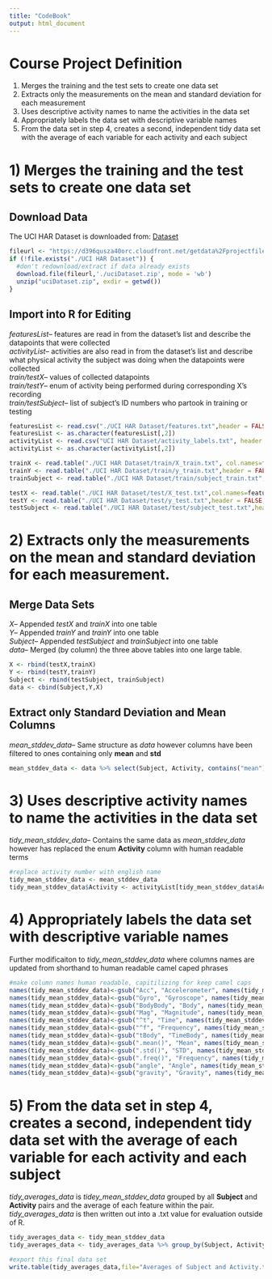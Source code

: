 ```yaml
---
title: "CodeBook"
output: html_document
---
```


# Course Project Definition
1) Merges the training and the test sets to create one data set
2) Extracts only the measurements on the mean and standard deviation for each measurement
3) Uses descriptive activity names to name the activities in the data set
4) Appropriately labels the data set with descriptive variable names
5) From the data set in step 4, creates a second, independent tidy data set with the average of each variable for each activity and each subject

# 1) Merges the training and the test sets to create one data set
## Download Data
The UCI HAR Dataset is downloaded from: [Dataset](https://d396qusza40orc.cloudfront.net/getdata%2Fprojectfiles%2FUCI%20HAR%20Dataset.zip)

```r
fileurl <- "https://d396qusza40orc.cloudfront.net/getdata%2Fprojectfiles%2FUCI%20HAR%20Dataset.zip"
if (!file.exists("./UCI HAR Dataset")) {
  #don't redownload/extract if data already exists
  download.file(fileurl,'./uciDataset.zip', mode = 'wb')
  unzip("uciDataset.zip", exdir = getwd())
}
```

## Import into R for Editing
*featuresList*-- features are read in from the dataset's list and describe the datapoints that were collected <br />
*activityList*-- activities are also read in from the dataset's list and describe what physical activity the subject was doing when the datapoints were collected <br />
*train/testX*-- values of collected datapoints <br />
*train/testY*-- enum of activity being performed during corresponding X's recording <br />
*train/testSubject*-- list of subject's ID numbers who partook in training or testing <br />

```r
featuresList <- read.csv("./UCI HAR Dataset/features.txt",header = FALSE, sep = " ")
featuresList <- as.character(featuresList[,2])
activityList <- read.csv("UCI HAR Dataset/activity_labels.txt", header = FALSE, sep = " ")
activityList <- as.character(activityList[,2])

trainX <- read.table("./UCI HAR Dataset/train/X_train.txt", col.names=featuresList)
trainY <- read.table("./UCI HAR Dataset/train/y_train.txt",header = FALSE, sep = " ",col.names = "Activity")
trainSubject <- read.table("./UCI HAR Dataset/train/subject_train.txt",header = FALSE, sep = " ", col.names="Subject")

testX <- read.table("./UCI HAR Dataset/test/X_test.txt",col.names=featuresList)
testY <- read.table("./UCI HAR Dataset/test/y_test.txt",header = FALSE, sep = " ",col.names = "Activity")
testSubject <- read.table("./UCI HAR Dataset/test/subject_test.txt",header = FALSE, sep = " ", col.names="Subject")
```

# 2) Extracts only the measurements on the mean and standard deviation for each measurement.
## Merge Data Sets
*X*-- Appended *testX* and *trainX* into one table <br />
*Y*-- Appended *trainY* and *trainY* into one table <br />
*Subject*-- Appended *testSubject* and *trainSubject* into one table <br />
*data*-- Merged (by column) the three above tables into one large table. <br />

```r
X <- rbind(testX,trainX)
Y <- rbind(testY,trainY)
Subject <- rbind(testSubject, trainSubject)
data <- cbind(Subject,Y,X)
```
## Extract only Standard Deviation and Mean Columns
*mean_stddev_data*-- Same structure as *data* however columns have been filtered to ones containing only **mean** and **std**
```r
mean_stddev_data <- data %>% select(Subject, Activity, contains("mean"), contains("std"))
```

# 3) Uses descriptive activity names to name the activities in the data set
*tidy_mean_stddev_data*-- Contains the same data as *mean_stddev_data* however has replaced the enum **Activity** column with human readable terms
```r
#replace activity number with english name
tidy_mean_stddev_data <- mean_stddev_data
tidy_mean_stddev_data$Activity <- activityList[tidy_mean_stddev_data$Activity]
```

# 4) Appropriately labels the data set with descriptive variable names
Further modificaiton to *tidy_mean_stddev_data* where columns names are updated from shorthand to human readable camel caped phrases
```r
#make column names human readable, capitilizing for keep camel caps
names(tidy_mean_stddev_data)<-gsub("Acc", "Accelerometer", names(tidy_mean_stddev_data))
names(tidy_mean_stddev_data)<-gsub("Gyro", "Gyroscope", names(tidy_mean_stddev_data))
names(tidy_mean_stddev_data)<-gsub("BodyBody", "Body", names(tidy_mean_stddev_data))
names(tidy_mean_stddev_data)<-gsub("Mag", "Magnitude", names(tidy_mean_stddev_data))
names(tidy_mean_stddev_data)<-gsub("^t", "Time", names(tidy_mean_stddev_data))
names(tidy_mean_stddev_data)<-gsub("^f", "Frequency", names(tidy_mean_stddev_data))
names(tidy_mean_stddev_data)<-gsub("tBody", "TimeBody", names(tidy_mean_stddev_data))
names(tidy_mean_stddev_data)<-gsub(".mean()", "Mean", names(tidy_mean_stddev_data), ignore.case = TRUE)
names(tidy_mean_stddev_data)<-gsub(".std()", "STD", names(tidy_mean_stddev_data), ignore.case = TRUE)
names(tidy_mean_stddev_data)<-gsub(".freq()", "Frequency", names(tidy_mean_stddev_data), ignore.case = TRUE)
names(tidy_mean_stddev_data)<-gsub("angle", "Angle", names(tidy_mean_stddev_data))
names(tidy_mean_stddev_data)<-gsub("gravity", "Gravity", names(tidy_mean_stddev_data))
```

# 5) From the data set in step 4, creates a second, independent tidy data set with the average of each variable for each activity and each subject
*tidy_averages_data* is *tidey_mean_stddev_data* grouped by all **Subject** and **Activity** pairs and the average of each feature within the pair. <br />
*tidy_averages_data* is then written out into a .txt value for evaluation outside of R.

```r
tidy_averages_data <- tidy_mean_stddev_data
tidy_averages_data <- tidy_averages_data %>% group_by(Subject, Activity) %>% summarise_all(mean)

#export this final data set
write.table(tidy_averages_data,file="Averages of Subject and Activity.txt", row.names = FALSE) # row.names removes row numbers so no index column needs to be added
```